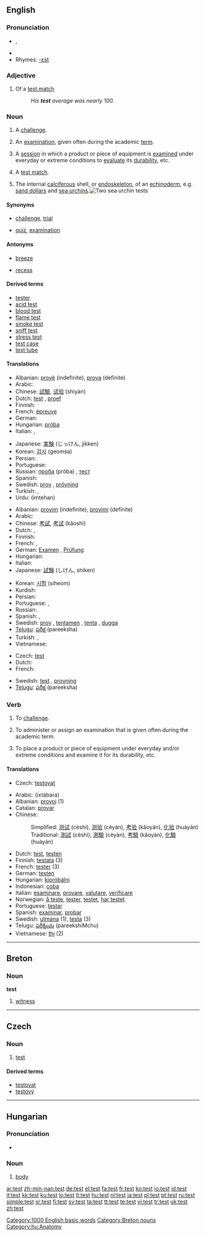 {{see|Test}}
==English==

===Pronunciation===
* {{IPA|/tɛst/}}, {{SAMPA|/tEst/}}
* {{audio|en-us-test.ogg|Audio (US)}}
* Rhymes: [[Rhymes:English:-ɛst|-ɛst]]

===Adjective===
{{en-adj|-}}

# {{Cricket}} Of a [[test match]]
#: ''His '''test''' average was nearly 100.''

===Noun===
{{en-noun}}

# A [[challenge#Noun|challenge]].
# {{context|Academics}} An [[examination]], given often during the academic [[term]].
# A [[session]] in which a product or piece of equipment is [[examine]]d under everyday or extreme conditions to [[evaluate]] its [[durability]], etc.
# {{cricket}} {{context|normally “[[Test]]”}} A [[test match]].
# {{marine biology}} The internal [[calciferous]] shell, or [[endoskeleton]], of an [[echinoderm]], e.g. [[sand dollar|sand dollars]] and [[sea urchin|sea urchins]].[[Image:Sea urchin tests.jpg|thumb|right|Two sea urchin tests]]

====Synonyms====
* {{sense|challenge}} [[challenge]], [[trial]]
* {{sense|academics|examination}} [[quiz]], [[examination]]

====Antonyms====
* {{sense|challenge}} [[breeze]]
* {{sense|academics|examination}} [[recess]]

====Derived terms====
* [[tester]]
* [[acid test]]
* [[blood test]]
* [[flame test]]
* [[smoke test]]
* [[sniff test]]
* [[stress test]]
* [[test case]]
* [[test tube]]

====Translations====
{{trans-top|challenge, trial}}
* Albanian: [[provë]] (indefinite), [[prova]] (definite)
* Arabic: {{Arab|[[اختبار]]}} {{unicode|(’iχtibá:r)}} {{m}}
* Chinese: [[試驗]], [[试验]] (shìyàn)
* Dutch: [[test]] {{m}}, [[proef]] {{m}}
* Finnish: {{t+|fi|koe}}
* French: [[épreuve]] {{f}}
* German: {{t+|de|Probe|f}}
* Hungarian: [[próba]]
* Italian: {{t+|it|prova}}, {{t+|it|verifica}}
{{trans-mid}}
* Japanese: [[実験]] (じっけん, jikken)
* Korean: [[검사]] (geomsa)
* Persian: {{t+|fa|آزمایش|tr=âzmâyesh|sc=fa-Arab|xs=Persian}}
* Portuguese: {{t+|pt|prova|f}}
* Russian: [[проба]] (próba) {{f}}, [[тест]] {{m}}
* Spanish: {{t-|es|prueba|f}}
* Swedish: [[prov]] {{n}}, [[prövning]] {{c}}
* Turkish: {{t+|tr|test}}, {{t+|tr|deneme}}
* Urdu: (imtehan) {{m}}
{{trans-bottom}}

{{trans-top|(Academics) examination}}
* Albanian: [[provim]] (indefinite), [[provimi]] (definite)
* Arabic: {{Arab|[[امتحان]]}} {{unicode|(’imtihá:n)}} {{m}}
* Chinese: [[考試]], [[考试]] (kǎoshì)
* Dutch: {{t+|nl|examen|n}}, {{t+|nl|test|m}}
* Finnish: {{t+|fi|testi}}
* French: {{t+|fr|test|m}}, {{t+|fr|examen|m}}
* German: [[Examen]] {{n}}, [[Prüfung]] {{f}}
* Hungarian: {{t+|hu|vizsga}}
* Italian: {{t+|it|esame|m}}
* Japanese: [[試験]] (しけん, shiken)
{{trans-mid}}
* Korean: [[시험]] (siheom)
* Kurdish: {{KUchar|[[تاقیکردنه‌وه‌]]}}
* Persian: {{t+|fa|آزمایش|tr=âzmâyesh|sc=fa-Arab|xs=Persian}}
* Portuguese: {{t+|pt|exame|m}}, {{t+|pt|teste|m}}
* Russian: {{t+|ru|экзамен|m|tr=ekzámen|sc=Cyrl}}
* Spanish: {{t+|es|examen|m}}, {{t-|es|test|m}}
* Swedish: [[prov]] {{n}}, [[tentamen]] {{c}}, [[tenta]] {{c}}, [[dugga]] {{c}}
* [[Telugu]]: [[పరీక్ష]] (pareeksha)
* Turkish: {{t+|tr|sınav}}, {{t+|tr|test}}
* Vietnamese: {{t+|vi|thi|xs=Vietnamese}}
{{trans-bottom}}

{{trans-top|session in which a product is examined under various conditions}}
* Czech: [[#Czech|test]] {{m}}
* Dutch: {{t+|nl|test|m}}
* French: {{t+|fr|test|m}}
{{trans-mid}}
* Swedish: [[test]] {{n}}, [[provning]] {{c}}
* [[Telugu]]: [[పరీక్ష]] (pareeksha)
{{trans-bottom}}

===Verb===
{{en-verb}}

# To [[challenge#Verb|challenge]].
# {{context|Academics}} To administer or assign an examination that is given often during the academic term.
# To place a product or piece of equipment under everyday and/or extreme conditions and examine it for its durability, etc.

====Translations====
{{trans-top|to place a product or piece of equipment under everyday and/or extreme conditions}}
* Czech: [[testovat]]
{{trans-mid}}
{{trans-bottom}}

{{checktrans-top}}
* Arabic: {{Arab|[[اختبر|اِخْتَبَرَ]]}} (ixtábara)
* Albanian: [[provoj]] (1)
* Catalan: [[provar]]
* Chinese:
*: Simplified: [[测试]] (cèshì), [[测验]] (cèyàn), [[考验]] (kǎoyàn), [[化验]] (huàyàn)
*: Traditional: [[測試]] (cèshì), [[測驗]] (cèyàn), [[考驗]] (kǎoyàn), [[化驗]] (huàyàn)
* Dutch: [[test]], [[testen]]
* Finnish: [[testata]] (3)
* French: [[tester]] (3)
* German: [[testen]]
* Hungarian: [[kipróbálni]]
* Indonesian: [[coba]]
* Italian: [[esaminare]], [[provare]], [[valutare]], [[verificare]]
* Norwegian: [[å teste]], [[tester]], [[testet]], [[har testet]]
* Portuguese: [[testar]]
* Spanish: [[examinar]], [[probar]]
* Swedish: [[utmana]] (1), [[testa]] (3)
* Telugu: [[పరీక్షించు]] (pareekshiMchu)
* Vietnamese: [[thi]] (2)
{{trans-bottom}}

[[Category:1000 English basic words]]

----

==Breton==

===Noun===
'''test'''

# [[witness]]

[[Category:Breton nouns]]

----

==Czech==

===Noun===
{{cs-noun|g=m}}

# [[#English|test]]

====Derived terms====
* [[testovat]]
* [[testový]] {{m}}

----

==Hungarian==

===Pronunciation===
* {{IPA|/ˈtɛʃt/|lang=hu}}

===Noun===
{{hu-noun|ek}}

# [[body]]

[[Category:hu:Anatomy]]

[[ar:test]]
[[zh-min-nan:test]]
[[de:test]]
[[el:test]]
[[fa:test]]
[[fr:test]]
[[ko:test]]
[[io:test]]
[[id:test]]
[[it:test]]
[[kk:test]]
[[ku:test]]
[[lo:test]]
[[lt:test]]
[[hu:test]]
[[nl:test]]
[[ja:test]]
[[pl:test]]
[[pt:test]]
[[ru:test]]
[[simple:test]]
[[sr:test]]
[[fi:test]]
[[sv:test]]
[[ta:test]]
[[tt:test]]
[[te:test]]
[[vi:test]]
[[tr:test]]
[[uk:test]]
[[zh:test]]